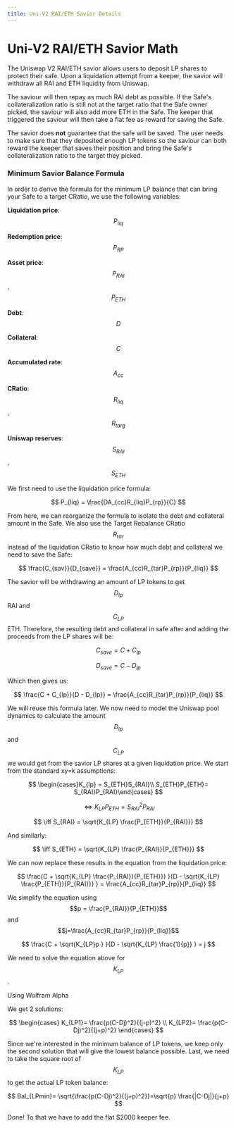 ```yaml
---
title: Uni-V2 RAI/ETH Savior Details
---
```


# Uni-V2 RAI/ETH Savior Math

The Uniswap V2 RAI/ETH savior allows users to deposit LP shares to protect their safe. Upon a liquidation attempt from a keeper, the savior will withdraw all RAI and ETH liquidity from Uniswap.&#x20;

The saviour will then repay as much RAI debt as possible. If the Safe's collateralization ratio is still not at the target ratio that the Safe owner picked, the saviour will also add more ETH in the Safe. The keeper that triggered the saviour will then take a flat fee as reward for saving the Safe.&#x20;

The savior does **not** guarantee that the safe will be saved. The user needs to make sure that they deposited enough LP tokens so the saviour can both reward the keeper that saves their position and bring the Safe's collateralization ratio to the target they picked.

### Minimum Savior Balance Formula

In order to derive the formula for the minimum LP balance that can bring your Safe to a target CRatio, we use the following variables:

**Liquidation price**: $$P_{liq}$$

**Redemption price**: $$P_{RP}$$

**Asset price**: $$P_{RAI}$$ , $$P_{ETH}$$

**Debt**: $$D$$

**Collateral**: $$C$$

**Accumulated rate**: $$A_{cc}$$

**CRatio**: $$R_{liq}$$ , $$R_{targ}$$

**Uniswap reserves**: $$S_{RAI}$$ , $$S_{ETH}$$

We first need to use the liquidation price formula:

$$
P_{liq} = \frac{DA_{cc}R_{liq}P_{rp}}{C}
$$

​From here, we can reorganize the formula to isolate the debt and collateral amount in the Safe. We also use the Target Rebalance CRatio $$R_{tar}$$ instead of the liquidation CRatio to know how much debt and collateral we need to save the Safe:

$$
\frac{C_{sav}}{D_{save}}  = \frac{A_{cc}R_{tar}P_{rp}}{P_{liq}}
$$

The savior will be withdrawing an amount of LP tokens to get $$D_{lp}$$ RAI and $$C_{LP}$$ ETH. Therefore, the resulting debt and collateral in safe after and adding the proceeds from the LP shares will be:&#x20;

$$C_{save} = C + C_{lp}$$&#x20;

$$D_{save} = C - D_{lp}$$

Which then gives us:

$$
\frac{C + C_{lp}}{D - D_{lp}}  = \frac{A_{cc}R_{tar}P_{rp}}{P_{liq}}
$$

We will reuse this formula later. We now need to model the Uniswap pool dynamics to calculate the amount $$D_{lp}$$ and $$C_{LP}$$  we would get from the savior LP shares at a given liquidation price. We start from the standard xy=k assumptions:

$$
\begin{cases}K_{lp} = S_{ETH}S_{RAI}\\ S_{ETH}P_{ETH}= S_{RAI}P_{RAI}\end{cases}
$$

$$
\iff K_{LP} P_{ETH} = {S_{RAI}}^2 P_{RAI}
$$

$$
\iff S_{RAI} = \sqrt{K_{LP} \frac{P_{ETH}}{P_{RAI}}}
$$

And similarly:

$$
\iff S_{ETH} = \sqrt{K_{LP} \frac{P_{RAI}}{P_{ETH}}}
$$

We can now replace these results in the equation from the liquidation price:

$$
\frac{C + \sqrt{K_{LP} \frac{P_{RAI}}{P_{ETH}}} }{D - \sqrt{K_{LP} \frac{P_{ETH}}{P_{RAI}}} }  = \frac{A_{cc}R_{tar}P_{rp}}{P_{liq}}
$$

We simplify the equation using $$p = \frac{P_{RAI}}{P_{ETH}}$$ and $$j=\frac{A_{cc}R_{tar}P_{rp}}{P_{liq}}$$

$$
\frac{C + \sqrt{K_{LP}p } }{D - \sqrt{K_{LP} \frac{1}{p}} }  = j
$$

We need to solve the equation above for $$K_{LP}$$.

Using Wolfram Alpha

​We get 2 solutions:

$$
\begin{cases} K_{LP1}= \frac{p(C-Dj)^2}{(j-p)^2} \\  K_{LP2}= \frac{p(C-Dj)^2}{(j+p)^2} \end{cases}
$$

Since we're interested in the minimum balance of LP tokens, we keep only the second solution that will give the lowest balance possible. Last, we need to take the square root of $$K_{LP}$$ ​to get the actual LP token balance:

$$
Bal_{LPmin}= \sqrt{\frac{p(C-Dj)^2}{(j+p)^2}}=\sqrt{p} \frac{|C-Dj|}{j+p}
$$

Done! To that we have to add the flat $2000 keeper fee.
